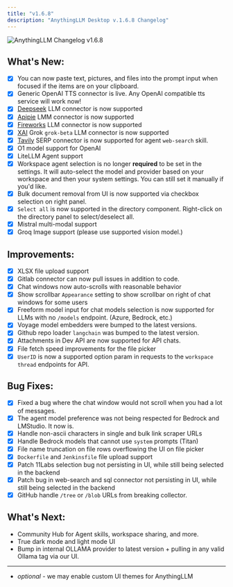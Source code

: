 ```yaml
---
title: "v1.6.8"
description: "AnythingLLM Desktop v.1.6.8 Changelog"
---
```



<Image
  src="/images/product/changelog/header-image.png"
  height={1080}
  width={1920}
  quality={100}
  alt="AnythingLLM Changelog v1.6.8"
/>

## What's New:

- [x] You can now paste text, pictures, and files into the prompt input when focused if the items are on your clipboard.
- [x] Generic OpenAI TTS connector is live. Any OpenAI compatible tts service will work now!
- [x] [Deepseek](https://deepseek.com) LLM connector is now supported
- [x] [Apipie](https://apipie.com) LMM connector is now supported
- [x] [Fireworks](https://fireworks.ai) LLM connector is now supported
- [x] [XAI](https://x.ai) Grok `grok-beta` LLM connector is now supported
- [x] [Tavily](https://tavily.com) SERP connector is now supported for agent `web-search` skill.
- [x] O1 model support for OpenAI
- [x] LiteLLM Agent support
- [x] Workspace agent selection is no longer **required** to be set in the settings. It will auto-select the model and provider based on your workspace and then your system settings. You can still set it manually if you'd like.
- [x] Bulk document removal from UI is now supported via checkbox selection on right panel.
- [x] `Select all` is now supported in the directory component. Right-click on the directory panel to select/deselect all.
- [x] Mistral multi-modal support
- [x] Groq Image support (please use supported vision model.)

## Improvements:

- [x] XLSX file upload support
- [x] Gitlab connector can now pull issues in addition to code.
- [x] Chat windows now auto-scrolls with reasonable behavior
- [x] Show scrollbar `Appearance` setting to show scrollbar on right of chat windows for some users
- [x] Freeform model input for chat models selection is now supported for LLMs with no `/models` endpoint. (Azure, Bedrock, etc.)
- [x] Voyage model embedders were bumped to the latest versions.
- [x] Github repo loader `langchain` was bumped to the latest version.
- [x] Attachments in Dev API are now supported for API chats.
- [x] File fetch speed improvements for the file picker
- [x] `UserID` is now a supported option param in requests to the `workspace thread` endpoints for API.

## Bug Fixes:

- [x] Fixed a bug where the chat window would not scroll when you had a lot of messages.
- [x] The agent model preference was not being respected for Bedrock and LMStudio. It now is.
- [x] Handle non-ascii characters in single and bulk link scraper URLs
- [x] Handle Bedrock models that cannot use `system` prompts (Titan)
- [x] File name truncation on file rows overflowing the UI on file picker
- [x] `Dockerfile` and `Jenkinsfile` file upload support
- [x] Patch 11Labs selection bug not persisting in UI, while still being selected in the backend
- [x] Patch bug in web-search and sql connector not persisting in UI, while still being selected in the backend
- [x] GitHub handle `/tree` or `/blob` URLs from breaking collector.

## What's Next:

- Community Hub for Agent skills, workspace sharing, and more.
- True dark mode and light mode UI
- Bump in internal OLLAMA provider to latest version + pulling in any valid Ollama tag via our UI.

---

- _optional_ - we may enable custom UI themes for AnythingLLM
